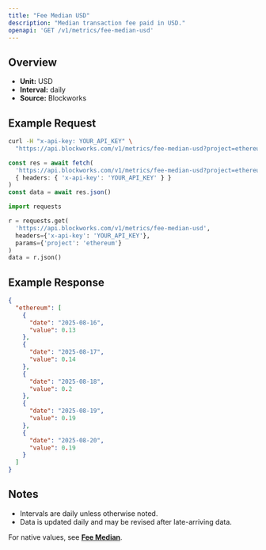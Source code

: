 ```yaml
---
title: "Fee Median USD"
description: "Median transaction fee paid in USD."
openapi: 'GET /v1/metrics/fee-median-usd'
---
```


## Overview

- **Unit:** USD
- **Interval:** daily
- **Source:** Blockworks

## Example Request

<CodeGroup>

```bash cURL
curl -H "x-api-key: YOUR_API_KEY" \
  "https://api.blockworks.com/v1/metrics/fee-median-usd?project=ethereum"
```

```typescript TypeScript
const res = await fetch(
  'https://api.blockworks.com/v1/metrics/fee-median-usd?project=ethereum',
  { headers: { 'x-api-key': 'YOUR_API_KEY' } }
)
const data = await res.json()
```

```python Python
import requests

r = requests.get(
  'https://api.blockworks.com/v1/metrics/fee-median-usd',
  headers={'x-api-key': 'YOUR_API_KEY'},
  params={'project': 'ethereum'}
)
data = r.json()
```

</CodeGroup>

## Example Response

```json
{
  "ethereum": [
    {
      "date": "2025-08-16",
      "value": 0.13
    },
    {
      "date": "2025-08-17",
      "value": 0.14
    },
    {
      "date": "2025-08-18",
      "value": 0.2
    },
    {
      "date": "2025-08-19",
      "value": 0.19
    },
    {
      "date": "2025-08-20",
      "value": 0.19
    }
  ]
}
```

## Notes
- Intervals are daily unless otherwise noted.
- Data is updated daily and may be revised after late-arriving data.


<Note>For native values, see **[Fee Median](./fee-median)**.</Note>
